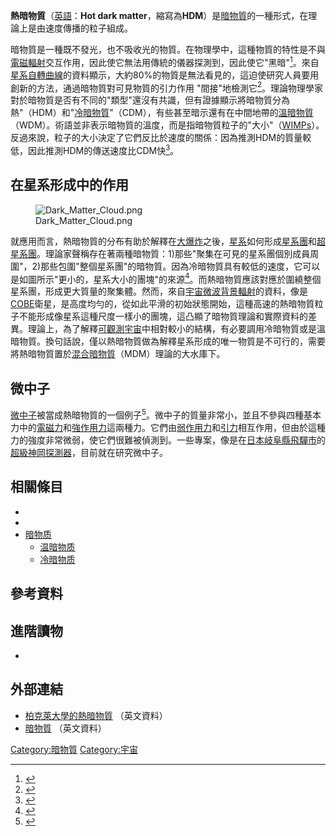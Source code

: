 {{noteTA
|G1 = 物理學
|1 = zh-hans:大爆炸;zh-hk:大爆炸;zh-tw:大霹靂;
}}

'''熱暗物質'''（[[英語|英語]]：'''Hot dark matter'''，縮寫為'''HDM'''）是[[暗物質|暗物質]]的一種形式，在理論上是由{{link-en|超相對論|Ultrarelativistic limit}}速度傳播的粒子組成。

暗物質是一種既不發光，也不吸收光的物質。在物理學中，這種物質的特性是不與[[電磁輻射|電磁輻射]]交互作用，因此使它無法用傳統的儀器探測到，因此使它"黑暗"<ref>{{Cite journal|last=McGaugh|first=Stacy|date=2007|title=Seeing through Dark Matter|jstor=20037494|journal=Science|volume=317|issue=5838|pages=607–608}}</ref>。來自[[星系自轉問題|星系自轉曲線]]的資料顯示，大約80%的物質是無法看見的，這迫使研究人員要用創新的方法，通過暗物質對可見物質的引力作用 "間接"地檢測它<ref>{{Cite journal|last=Drake|first=Nadia|date=2012|title=Dark matter, where art thou?|jstor=41697649|journal=Science News|volume=181|issue=10|pages=5–6}}</ref>。理論物理學家對於暗物質是否有不同的"類型"還沒有共識，但有證據顯示將暗物質分為熱"（HDM）和"[[冷暗物質|冷暗物質]]"（CDM），有些甚至暗示還有在中間地帶的[[溫暗物質|溫暗物質]]（WDM）。術語並非表示暗物質的溫度，而是指暗物質粒子的"大小"（[[大質量弱相互作用粒子|WIMPs]]）。反過來說，粒子的大小決定了它們反比於速度的關係：因為推測HDM的質量較低，因此推測HDM的傳送速度比CDM快<ref>{{Cite news|author=Matt Williams|date=August 31, 2016|url=https://phys.org/news/2016-08-dark-matterhot.html|title=Dark matter—hot or not?|access-date=June 2, 2017|archive-date=2021-03-14|archive-url=https://web.archive.org/web/20210314191421/https://phys.org/news/2016-08-dark-matterhot.html|dead-url=no}}</ref>。

== 在星系形成中的作用 ==
[[File:Dark_Matter_Cloud.png|link=https://en.wikipedia.org/wiki/File:Dark%20Matter%20Cloud.png]]

就應用而言，熱暗物質的分布有助於解釋在[[大爆炸|大爆炸]]之後，[[星系|星系]]如何形成[[星系團|星系團]]和[[超星系團|超星系團]]。理論家聲稱存在著兩種暗物質：1)那些"聚集在可見的星系團個別成員周圍"，2)那些包圍"整個星系團"的暗物質。因為冷暗物質具有較低的速度，它可以是如圖所示"更小的，星系大小的團塊"的來源<ref>{{Cite journal|last=Cowen|first=R.|date=1996|title=Tracing the Architecture of Dark Matter|jstor=3979991|journal=Science News|volume=149|issue=6|pages=87–87|doi=10.2307/3979991}}</ref>。而熱暗物質應該對應於圍繞整個星系團，形成更大質量的聚集體。然而，來自[[宇宙微波背景輻射|宇宙微波背景輻射]]的資料，像是[[宇宙背景探測者|COBE]]衛星，是高度均勻的，從如此平滑的初始狀態開始，這種高速的熱暗物質粒子不能形成像星系這種尺度一樣小的團塊，這凸顯了暗物質理論和實際資料的差異。理論上，為了解釋[[宇宙|可觀測宇宙]]中相對較小的結構，有必要調用冷暗物質或是溫暗物質。換句話說，僅以熱暗物質做為解釋星系形成的唯一物質是不可行的，需要將熱暗物質置於[[混合暗物質|混合暗物質]]（MDM）理論的大水庫下。

== 微中子 ==
[[微中子|微中子]]被當成熱暗物質的一個例子<ref>{{Cite journal|last=Hannestad|first=Steen|last2=Mirizzi|first2=Alessandro|last3=Raffelt|first3=Georg G.|last4=Wong|first4=Yvonne Y. Y.|date=2010-08-02|title=Neutrino and axion hot dark matter bounds after WMAP-7|journal=Journal of Cosmology and Astroparticle Physics|volume=2010|issue=08|pages=001–001|doi=10.1088/1475-7516/2010/08/001|issn=1475-7516|arxiv=1004.0695|bibcode=2010JCAP...08..001H}}</ref>。微中子的質量非常小，並且不參與四種基本力中的[[電磁學|電磁力]]和[[強相互作用|強作用力]]這兩種力。它們由[[弱相互作用|弱作用力]]和[[引力|引力]]相互作用，但由於這種力的強度非常微弱，使它們很難被偵測到。一些專案，像是在[[日本|日本]][[岐阜縣|岐阜縣]][[飛驒市|飛驒市]]的[[超級神岡探測器|超級神岡探測器]]，目前就在研究微中子。

== 相關條目 ==
* {{annotated link|ΛCDM模型}}
* {{link-en|修正牛頓力學| Modified Newtonian dynamics}}
* [[暗物质|暗物质]]
** [[温暗物质|温暗物质]]
** [[冷暗物质|冷暗物质]]

== 參考資料 ==
{{reflist}}

== 進階讀物 ==
* {{Cite book
  | last = Bertone
  | first = Gianfranco
  | authorlink = 
  | title = [[Particle_Dark_Matter|Particle Dark Matter: Observations, Models and Searches]]
  | publisher = [[Cambridge_University_Press|Cambridge University Press]]
  | date = 2010
  | location = 
  | pages = 762
  | url = 
  | doi = 
  | isbn = 978-0-521-76368-4}}

== 外部連結 ==
* [http://astron.berkeley.edu/~mwhite/darkmatter/hdm.html 柏克萊大學的熱暗物質] {{Wayback|url=http://astron.berkeley.edu/~mwhite/darkmatter/hdm.html |date=20030216141130 }}（英文資料）
* [http://csep10.phys.utk.edu/astr162/lect/cosmology/darkmatter.html 暗物質] {{Wayback|url=http://csep10.phys.utk.edu/astr162/lect/cosmology/darkmatter.html |date=20111203164739 }}（英文資料）

{{暗物質}}

[[Category:暗物質|Category:暗物質]]
[[Category:宇宙|Category:宇宙]]